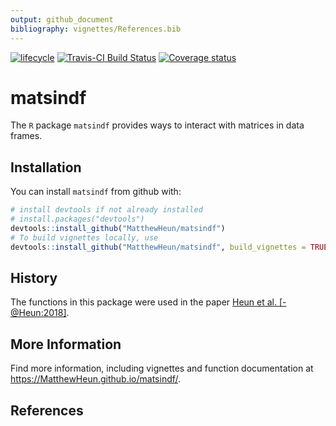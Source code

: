 ```yaml
---
output: github_document
bibliography: vignettes/References.bib
---
```


<!-- *********** -->
<!-- Note: README.md is generated from README.Rmd.   -->
<!-- Be sure to edit README.Rmd and generate the README.md file by Cmd/Ctl-shift-K -->
<!-- *********** -->

[![lifecycle](https://img.shields.io/badge/lifecycle-maturing-blue.svg)](https://www.tidyverse.org/lifecycle/#maturing)
[![Travis-CI Build Status](https://travis-ci.org/MatthewHeun/matsindf.svg?branch=master)](https://travis-ci.org/MatthewHeun/matsindf)
[![Coverage status](https://codecov.io/gh/MatthewHeun/matsindf/branch/master/graph/badge.svg)](https://codecov.io/github/MatthewHeun/matsindf?branch=master)


# matsindf

The `R` package `matsindf` provides 
ways to interact with matrices in data frames. 


## Installation

You can install `matsindf` from github with:

```r
# install devtools if not already installed
# install.packages("devtools")
devtools::install_github("MatthewHeun/matsindf")
# To build vignettes locally, use
devtools::install_github("MatthewHeun/matsindf", build_vignettes = TRUE)
```


## History

The functions in this package were used in the paper 
[Heun et al. [-@Heun:2018]](https://doi.org/10.1016/j.apenergy.2018.05.109).


## More Information

Find more information, including vignettes and function documentation at 
<https://MatthewHeun.github.io/matsindf/>.


## References
